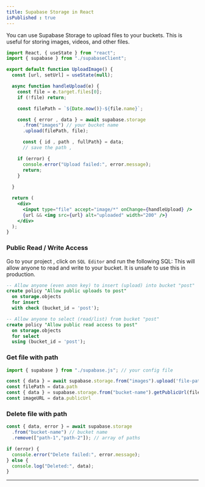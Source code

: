 ```yaml
---
title: Supabase Storage in React
isPublished : true
---
```


You can use Supabase Storage to upload files to your buckets. This is useful for storing images, videos, and other files.

```jsx
import React, { useState } from "react";
import { supabase } from "./supabaseClient";

export default function UploadImage() {
  const [url, setUrl] = useState(null);

  async function handleUpload(e) {
    const file = e.target.files[0];
    if (!file) return;

    const filePath = `${Date.now()}-${file.name}`;

    const { error , data } = await supabase.storage
      .from("images") // your bucket name
      .upload(filePath, file);

      const { id , path , fullPath} = data;
      // save the path , 

    if (error) {
      console.error("Upload failed:", error.message);
      return;
    }
    
  }

  return (
    <div>
      <input type="file" accept="image/*" onChange={handleUpload} />
      {url && <img src={url} alt="uploaded" width="200" />}
    </div>
  );
}
```



### Public Read / Write Access 

Go to your project , click on `SQL Editor` and run the following SQL: 
This will allow anyone to read and write to your bucket. It is unsafe to use this in production.

```sql
-- Allow anyone (even anon key) to insert (upload) into bucket "post"
create policy "Allow public uploads to post"
  on storage.objects
  for insert
  with check (bucket_id = 'post');

-- Allow anyone to select (read/list) from bucket "post"
create policy "Allow public read access to post"
  on storage.objects
  for select
  using (bucket_id = 'post');

```


### Get file with path 

```js
import { supabase } from "./supabase.js"; // your config file 

const { data } = await supabase.storage.from("images").upload('file-path', file);
const filePath = data.path
const { data } = supabase.storage.from("bucket-name").getPublicUrl(filePath);
const imageURL = data.publicUrl
```

### Delete file with path 

```js
const { data, error } = await supabase.storage
  .from("bucket-name") // bucket name
  .remove(["path-1","path-2"]); // array of paths

if (error) {
  console.error("Delete failed:", error.message);
} else {
  console.log("Deleted:", data);
}
```



---